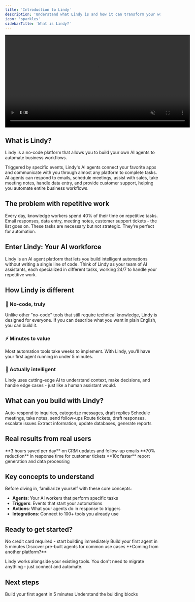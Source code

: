```yaml
---
title: 'Introduction to Lindy'
description: 'Understand what Lindy is and how it can transform your workflow'
icon: 'sparkles'
sidebarTitle: 'What is Lindy?'
---
```


<div style={{ display: 'flex', justifyContent: 'center', margin: '2rem 0' }}>
  <div className="https://lindyfiles.nyc3.cdn.digitaloceanspaces.com/triggers.mp4">
    <video
      src="/videos/triggers.mp4"
      width="600"
      autoPlay
      muted
      loop
      playsInline
      style={{ display: 'block', width: '100%' }}
    />
  </div>
</div>

## What is Lindy?

Lindy is a no-code platform that allows you to build your own AI agents to automate business workflows.

Triggered by specific events, Lindy's AI agents connect your favorite apps and communicate with you through almost any platform to complete tasks. AI agents can respond to emails, schedule meetings, assist with sales, take meeting notes, handle data entry, and provide customer support, helping you automate entire business workflows.

## The problem with repetitive work

Every day, knowledge workers spend 40% of their time on repetitive tasks. Email responses, data entry, meeting notes, customer support tickets - the list goes on. These tasks are necessary but not strategic. They're perfect for automation.

## Enter Lindy: Your AI workforce

Lindy is an AI agent platform that lets you build intelligent automations without writing a single line of code. Think of Lindy as your team of AI assistants, each specialized in different tasks, working 24/7 to handle your repetitive work.

## How Lindy is different

### 🎯 No-code, truly

Unlike other "no-code" tools that still require technical knowledge, Lindy is designed for everyone. If you can describe what you want in plain English, you can build it.

### ⚡ Minutes to value

Most automation tools take weeks to implement. With Lindy, you'll have your first agent running in under 5 minutes.

### 🧠 Actually intelligent

Lindy uses cutting-edge AI to understand context, make decisions, and handle edge cases - just like a human assistant would.

## What can you build with Lindy?

<CardGroup cols={2}>
  <Card title="Email Management" icon="envelope">
    Auto-respond to inquiries, categorize messages, draft replies
  </Card>
  <Card title="Meeting Automation" icon="calendar">
    Schedule meetings, take notes, send follow-ups
  </Card>
  <Card title="Customer Support" icon="headset">
    Route tickets, draft responses, escalate issues
  </Card>
  <Card title="Data Processing" icon="database">
    Extract information, update databases, generate reports
  </Card>
</CardGroup>

## Real results from real users

<Tabs>
  <Tab title="Sales Team">
    **3 hours saved per day** on CRM updates and follow-up emails
  </Tab>
  <Tab title="Support Team">
    **70% reduction** in response time for customer tickets
  </Tab>
  <Tab title="Operations">
    **10x faster** report generation and data processing
  </Tab>
</Tabs>

## Key concepts to understand

Before diving in, familiarize yourself with these core concepts:

- **Agents**: Your AI workers that perform specific tasks
- **Triggers**: Events that start your automations
- **Actions**: What your agents do in response to triggers
- **Integrations**: Connect to 100+ tools you already use

## Ready to get started?

<Steps>
  <Step title="Sign up for free">
    No credit card required - start building immediately
  </Step>
  <Step title="Follow the quickstart">
    Build your first agent in 5 minutes
  </Step>
  <Step title="Explore templates">
    Discover pre-built agents for common use cases
  </Step>
</Steps>

<Note>
  **Coming from another platform?**
  
  Lindy works alongside your existing tools. You don't need to migrate anything - just connect and automate.
</Note>

## Next steps

<CardGroup cols={2}>
  <Card
    title="Quickstart Guide"
    icon="rocket"
    href="/quickstart"
  >
    Build your first agent in 5 minutes
  </Card>
  <Card
    title="Core Concepts"
    icon="book"
    href="/core-concepts/agents"
  >
    Understand the building blocks
  </Card>
</CardGroup> 